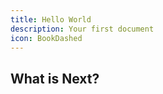 ```yaml
---
title: Hello World
description: Your first document
icon: BookDashed
---
```


## What is Next?

<Cards>
  <Card
    title="Learn more about how to use docs"
    href="/docs/documentation/template_product_page"
  />
</Cards>
